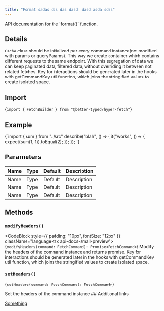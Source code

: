 ```yaml
---
title: "Format sadas das das dasd  dasd asda sdas"
---
```



<p style={{ color: "var(--ifm-footer-link-color)" }}>API documentation for the `format()` function.</p>

## Details

<p>
  <code>Cache</code> class should be initialized per every command instance(not modified with params or queryParams).
  This way we create container which contains different requests to the same endpoint. With this segregation of data we
  can keep paginated data, filtered data, without overriding it between not related fetches. Key for interactions should
  be generated later in the hooks with getCommandKey util function, which joins the stringified values to create
  isolated space.
</p>

## Import

<CodeBlock className="language-tsx">{`import { FetchBuilder } from "@better-typed/hyper-fetch"`}</CodeBlock>

## Example

<CodeBlock className="language-tsx">
  {`import { sum } from "../src"
describe("blah", () => {
  it("works", () => {
    expect(sum(1, 1)).toEqual(2);
  });
});
`}
</CodeBlock>

## Parameters

<table className="api-docs-table">
  <thead>
    <tr>
      <th>Name</th>
      <th>Type</th>
      <th>Default</th>
      <th>Description</th>
    </tr>
  </thead>
  <tbody>
    <tr>
      <td>Name</td>
      <td>Type</td>
      <td>Default</td>
      <td>Description</td>
    </tr>
    <tr>
      <td>Name</td>
      <td>Type</td>
      <td>Default</td>
      <td>Description</td>
    </tr>
    <tr>
      <td>Name</td>
      <td>Type</td>
      <td>Default</td>
      <td>Description</td>
    </tr>
  </tbody>
</table>

## Methods

<div className="api-docs-method">

### `modifyHeaders()`

<CodeBlock style={{ padding: "10px", fontSize: "12px" }} className="language-tsx api-docs-small-preview">{`modifyHeaders(command: FetchCommand): Promise<FetchCommand>`}</CodeBlock>
Modify the headers of the command instance and returns promise. Key for interactions should be generated later in the hooks
with getCommandKey util function, which joins the stringified values to create isolated space.

</div>

### `setHeaders()`

<CodeBlock className="language-tsx api-docs-small-preview">{`setHeaders(command: FetchCommand): FetchCommand>`}</CodeBlock>

Set the headers of the command instance ## Additional links

<a href="#">Something</a>
